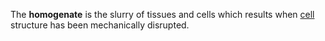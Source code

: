 The '''homogenate''' is the slurry of tissues and cells which results when [[cell (biology)|cell]] structure has been mechanically disrupted.

{{biochem-stub}}